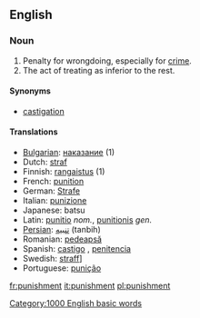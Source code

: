 ==English==

===Noun===

# Penalty for wrongdoing, especially for [[crime]].
# The act of treating as inferior to the rest.

====Synonyms====

*[[castigation]]

====Translations====
*[[w:Bulgarian language|Bulgarian]]: [[наказание]] {{n}} (1)
*Dutch: [[straf]] {{f}}
*Finnish: [[rangaistus]] (1)
*French: [[punition]] {{f}}
*German: [[Strafe]] {{f}}
*Italian: [[punizione]] {{f}}
*Japanese: batsu
*Latin: [[punitio]] ''nom.'', [[punitionis]] ''gen.''
*[[Persian]]: [[تنبیه]] (tanbih)
*Romanian: [[pedeapsă]] {{f}}
*Spanish: [[castigo]] {{f}}, [[penitencia]]
*Swedish: [[straff]]]
*Portuguese: [[punição]]
[[Category:1000 English basic words]]

[[fr:punishment]]
[[it:punishment]]
[[pl:punishment]]